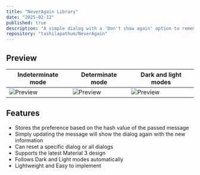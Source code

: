 ```yaml
---
title: "NeverAgain Library"
date: "2025-02-12"
published: true
description: "A simple dialog with a 'Don't show again' option to remember the preference, developed using Kotlin."
repository: "tashilapathum/NeverAgain"
---
```


## Preview

| Indeterminate mode                                                                                                                                     | Determinate mode                                                                                                                                       | Dark and light modes                                                                                                                                   |
|--------------------------------------------------------------------------------------------------------------------------------------------------------|--------------------------------------------------------------------------------------------------------------------------------------------------------|--------------------------------------------------------------------------------------------------------------------------------------------------------|
| ![Preview](https://media.giphy.com/media/v1.Y2lkPTc5MGI3NjExZjczMmM0NzE1N2FlMmI3NmU5ZDYyODZmNWIzZjlhMjk3ZGZhMGU3YSZjdD1n/WxR15UuJyCwBzhpEYj/giphy.gif) | ![Preview](https://media.giphy.com/media/v1.Y2lkPTc5MGI3NjExNzc0YmQ5ZTBhMDU0YWNkOTJlMjIyOThlNGE0ZDQ3OTJjNTA0NTM2NiZjdD1n/dPOJQYUIjGCzMBd31N/giphy.gif) | ![Preview](https://media.giphy.com/media/v1.Y2lkPTc5MGI3NjExMDAxYjM1YTkwNDUzM2ZkYzg4YTdmNGE5ODlkMThmNTRhZmExNGUxYyZjdD1n/Z7aZNVYnjYEgTbTZS2/giphy.gif) |


## Features

- Stores the preference based on the hash value of the passed message
- Simply updating the message will show the dialog again with the new information
- Can reset a specific dialog or all dialogs
- Supports the latest Material 3 design
- Follows Dark and Light modes automatically
- Lightweight and Easy to implement